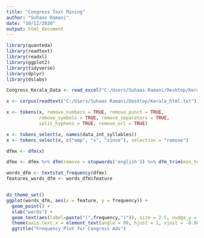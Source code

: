 ---
title: "Congress Text Mining"
author: "Suhaas Ramani"
date: "10/12/2020"
output: html_document
---

```{r}
library(quanteda)
library(readtext)
library(readxl)
library(ggplot2)
library(tidyverse)
library(dplyr)
library(dslabs)

Congress_Kerala_Data <- read_excel("C:/Users/Suhaas Ramani/Desktop/Kerala_html.xlsx")

x <- corpus(readtext("C:/Users/Suhaas Ramani/Desktop/Kerala_html.txt"))

x <- tokens(x, remove_numbers = TRUE, remove_punct = TRUE, 
            remove_symbols = TRUE, remove_separators = TRUE, 
            split_hyphens = TRUE, remove_url = TRUE)

x <- tokens_select(x, names(data_int_syllables))
x <- tokens_select(x, c("amp", "s", "since"), selection = "remove")

dfmx <- dfm(x)

dfmx <- dfmx %>% dfm(remove = stopwords('english')) %>% dfm_trim(min_termfreq = 20)

words_dfm <- textstat_frequency(dfmx)
features_words_dfm <- words_dfm$feature


ds_theme_set()
ggplot(words_dfm, aes(x = feature, y = frequency)) + 
  geom_point() + 
  xlab("words") +
  geom_text(aes(label=paste("(",frequency,")")), size = 2.5, nudge_y = 4) +
  theme(axis.text.x = element_text(angle = 90, hjust = 1, vjust = -0.00001)) + 
  ggtitle("Frequency Plot for Congress Ads")

```

